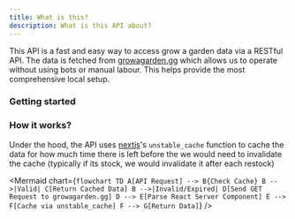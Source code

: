 ```yaml
---
title: What is this?
description: What is this API about?
---
```


This API is a fast and easy way to access grow a garden data via a RESTful API. The data is fetched from [growagarden.gg](https://growagarden.gg) which allows us to operate without using bots or manual labour. This helps provide the most comprehensive local setup.

### Getting started
<Cards>
  <Card title="Getting the current stock" href="/docs/api/stock/type/get" />
</Cards>


### How it works?
Under the hood, the API uses [nextjs](https://nextjs.org/)'s `unstable_cache` function to cache the data for how much time there is left before the we would need to invalidate the cache (typically if its stock, we would invalidate it after each restock)

<Mermaid
  chart={`
flowchart TD
    A[API Request] --> B{Check Cache}
    B -->|Valid| C[Return Cached Data]
    B -->|Invalid/Expired| D[Send GET Request to growagarden.gg]
    D --> E[Parse React Server Component]
    E --> F[Cache via unstable_cache]
    F --> G[Return Data]
  `}
/>
